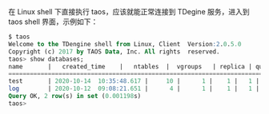 在 Linux shell 下直接执行 taos，应该就能正常连接到 TDegine 服务，进入到 taos shell 界面，示例如下：

```sql
$ taos
Welcome to the TDengine shell from Linux, Client  Version:2.0.5.0
Copyright (c) 2017 by TAOS Data, Inc. All rights  reserved.
taos> show databases;
name       |   created_time    |   ntables  |  vgroups   | replica | quorum | days |    keep1,keep2,keep(D)   | cache(MB)|   blocks  |  minrows   |  maxrows  | wallevel |  fsync    | comp | precision |    status  |
=========================================================================================================================================================================================================================
test       | 2020-10-14  10:35:48.617 |     10 |      1 |    1 |   1 |     2 | 3650,3650,3650        |     16|      6 |     100 |    4096 |    1 |    3000 |  2 | ms      | ready    |
log        | 2020-10-12  09:08:21.651 |      4 |      1 |    1 |   1 |   10 | 30,30,30               |      1|      3 |     100 |    4096 |    1 |    3000 |  2 | us    | ready    |
Query OK, 2 row(s) in set (0.001198s)
taos>
```
